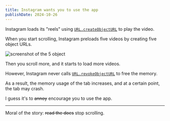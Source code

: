 ```yaml
---
title: Instagram wants you to use the app
publishDate: 2024-10-26
---
```



Instagram loads its "reels" using [`URL.createObjectURL`](https://developer.mozilla.org/en-US/docs/Web/API/URL/createObjectURL_static) to play the video.

When you start scrolling, Instagram preloads five videos by creating five object URLs.



<Image src={streams} alt="screenshot of the 5 object" />

Then you scroll more, and it starts to load more videos.

However, Instagram never calls [`URL.revokeObjectURL`](https://developer.mozilla.org/en-US/docs/Web/API/URL/revokeObjectURL_static) to free the memory.

As a result, the memory usage of the tab increases, and at a certain point, the tab may crash.

I guess it's to ~~annoy~~ encourage you to use the app.

---

Moral of the story: ~~read the docs~~ stop scrolling.
